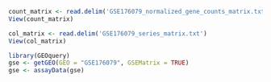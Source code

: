 ```r
count_matrix <- read.delim('GSE176079_normalized_gene_counts_matrix.txt')
View(count_matrix)

col_matrix <- read.delim('GSE176079_series_matrix.txt')
View(col_matrix)

library(GEOquery)
gse <- getGEO(GEO = "GSE176079", GSEMatrix = TRUE)
gse <- assayData(gse)
```

